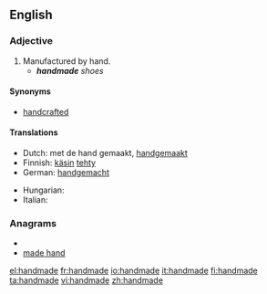 ==English==

===Adjective===
{{en-adj|-}}

# Manufactured by hand.
#* '''''handmade''' shoes''

====Synonyms====
* [[handcrafted]]

====Translations====
{{trans-top|made by hand}}
* Dutch: met de hand gemaakt, [[handgemaakt]]
* Finnish: [[käsin]] [[tehdä|tehty]]
* German: [[handgemacht]]
{{trans-mid}}
* Hungarian: {{t|hu|kézzel készített}}
* Italian: {{t-|it|fatto a mano}}
{{trans-bottom}}

===Anagrams===
* {{alphagram|aaddehmn}}
* [[made hand#English|made hand]]

[[el:handmade]]
[[fr:handmade]]
[[io:handmade]]
[[it:handmade]]
[[fi:handmade]]
[[ta:handmade]]
[[vi:handmade]]
[[zh:handmade]]